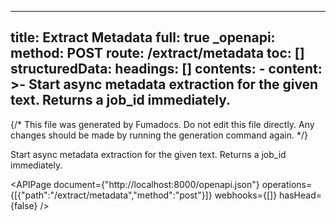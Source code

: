 <!-- AUTO-GENERATED: fumadocs-openapi (safe to overwrite) -->

---
title: Extract Metadata
full: true
_openapi:
  method: POST
  route: /extract/metadata
  toc: []
  structuredData:
    headings: []
    contents:
      - content: >-
          Start async metadata extraction for the given text. Returns a job_id
          immediately.
---

{/* This file was generated by Fumadocs. Do not edit this file directly. Any changes should be made by running the generation command again. */}

Start async metadata extraction for the given text. Returns a job_id immediately.

<APIPage document={"http://localhost:8000/openapi.json"} operations={[{"path":"/extract/metadata","method":"post"}]} webhooks={[]} hasHead={false} />